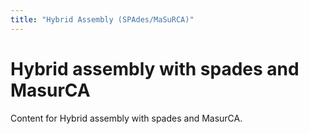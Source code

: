 ```yaml
---
title: "Hybrid Assembly (SPAdes/MaSuRCA)"
---
```


# Hybrid assembly with spades and MasurCA

Content for Hybrid assembly with spades and MasurCA.

